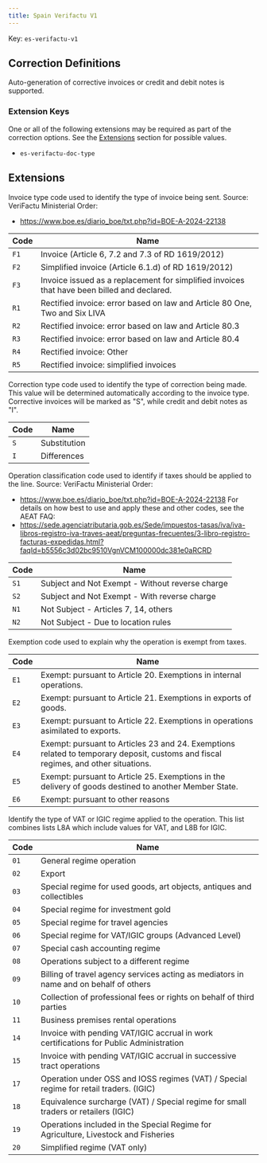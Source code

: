 ```yaml
---
title: Spain Verifactu V1
---
```


Key: <code>es-verifactu-v1</code>

## Correction Definitions

Auto-generation of corrective invoices or credit and debit notes is
supported.

### Extension Keys

One or all of the following extensions may be required as part of the correction
options. See the [Extensions](#extensions) section for possible values.
- <code>es-verifactu-doc-type</code>

## Extensions

<AccordionGroup>
<Accordion description="Key: es-verifactu-doc-type" title="Verifactu Invoice Type Code - L2">	

Invoice type code used to identify the type of invoice being sent.
Source: VeriFactu Ministerial Order:
 * https://www.boe.es/diario_boe/txt.php?id=BOE-A-2024-22138

| Code | Name |
| ---- | ---- |
| <code>F1</code> | Invoice (Article 6, 7.2 and 7.3 of RD 1619/2012) |
| <code>F2</code> | Simplified invoice (Article 6.1.d) of RD 1619/2012) |
| <code>F3</code> | Invoice issued as a replacement for simplified invoices that have been billed and declared. |
| <code>R1</code> | Rectified invoice: error based on law and Article 80 One, Two and Six LIVA |
| <code>R2</code> | Rectified invoice: error based on law and Article 80.3 |
| <code>R3</code> | Rectified invoice: error based on law and Article 80.4 |
| <code>R4</code> | Rectified invoice: Other |
| <code>R5</code> | Rectified invoice: simplified invoices |
</Accordion>
<Accordion description="Key: es-verifactu-correction-type" title="Verifactu Correction Type Code - L3">	

Correction type code used to identify the type of correction being made.
This value will be determined automatically according to the invoice type.
Corrective invoices will be marked as "S", while credit and debit notes as "I".

| Code | Name |
| ---- | ---- |
| <code>S</code> | Substitution |
| <code>I</code> | Differences |
</Accordion>
<Accordion description="Key: es-verifactu-op-class" title="Verifactu Operation Classification/Exemption Code - L9">	

Operation classification code used to identify if taxes should be applied to the line.
Source: VeriFactu Ministerial Order:
 * https://www.boe.es/diario_boe/txt.php?id=BOE-A-2024-22138
For details on how best to use and apply these and other codes, see the
AEAT FAQ:
 * https://sede.agenciatributaria.gob.es/Sede/impuestos-tasas/iva/iva-libros-registro-iva-traves-aeat/preguntas-frecuentes/3-libro-registro-facturas-expedidas.html?faqId=b5556c3d02bc9510VgnVCM100000dc381e0aRCRD

| Code | Name |
| ---- | ---- |
| <code>S1</code> | Subject and Not Exempt - Without reverse charge |
| <code>S2</code> | Subject and Not Exempt - With reverse charge |
| <code>N1</code> | Not Subject - Articles 7, 14, others |
| <code>N2</code> | Not Subject - Due to location rules |
</Accordion>
<Accordion description="Key: es-verifactu-exempt" title="Verifactu Exemption Code - L10">	

Exemption code used to explain why the operation is exempt from taxes.

| Code | Name |
| ---- | ---- |
| <code>E1</code> | Exempt: pursuant to Article 20. Exemptions in internal operations. |
| <code>E2</code> | Exempt: pursuant to Article 21. Exemptions in exports of goods. |
| <code>E3</code> | Exempt: pursuant to Article 22. Exemptions in operations asimilated to exports. |
| <code>E4</code> | Exempt: pursuant to Articles 23 and 24. Exemptions related to temporary deposit, customs and fiscal regimes, and other situations. |
| <code>E5</code> | Exempt: pursuant to Article 25. Exemptions in the delivery of goods destined to another Member State. |
| <code>E6</code> | Exempt: pursuant to other reasons |
</Accordion>
<Accordion description="Key: es-verifactu-regime" title="VAT/IGIC Regime Code - L8A/B">	

Identify the type of VAT or IGIC regime applied to the operation. This list combines lists L8A which include values for VAT, and L8B for IGIC.

| Code | Name |
| ---- | ---- |
| <code>01</code> | General regime operation |
| <code>02</code> | Export |
| <code>03</code> | Special regime for used goods, art objects, antiques and collectibles |
| <code>04</code> | Special regime for investment gold |
| <code>05</code> | Special regime for travel agencies |
| <code>06</code> | Special regime for VAT/IGIC groups (Advanced Level) |
| <code>07</code> | Special cash accounting regime |
| <code>08</code> | Operations subject to a different regime |
| <code>09</code> | Billing of travel agency services acting as mediators in name and on behalf of others |
| <code>10</code> | Collection of professional fees or rights on behalf of third parties |
| <code>11</code> | Business premises rental operations |
| <code>14</code> | Invoice with pending VAT/IGIC accrual in work certifications for Public Administration |
| <code>15</code> | Invoice with pending VAT/IGIC accrual in successive tract operations |
| <code>17</code> | Operation under OSS and IOSS regimes (VAT) / Special regime for retail traders. (IGIC) |
| <code>18</code> | Equivalence surcharge (VAT) / Special regime for small traders or retailers (IGIC) |
| <code>19</code> | Operations included in the Special Regime for Agriculture, Livestock and Fisheries |
| <code>20</code> | Simplified regime (VAT only) |
</Accordion></AccordionGroup>	